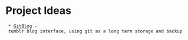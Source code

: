= Project Ideas =
  * [[GitBlog]] - tumblr blog interface, using git as a long term storage and backup
